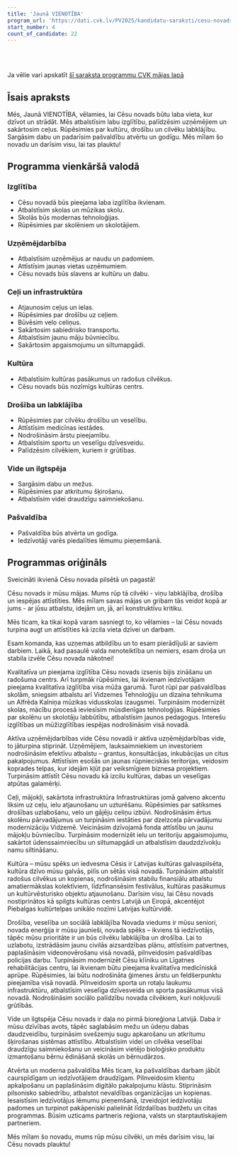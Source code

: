 ```yaml
---
title: 'Jaunā VIENOTĪBA'
program_url: 'https://dati.cvk.lv/PV2025/kandidatu-saraksti/cesu-novads/jauna-vienotiba'
start_number: 4
count_of_candidate: 22
---
```



<Badge text="Kvalitatīva izglītība" variant="note" size="small" /> <Badge text="Atbalsts uzņēmējdarbībai" variant="note" size="small" /> <Badge text="Ceļu un infrastruktūras attīstība" variant="note" size="small" /> <Badge text="Kultūras atbalsts" variant="note" size="small" /> <Badge text="Drošība un labklājība" variant="note" size="small" />

<br/><br/> 

<Card title='Šis ir mākslīga intelekta ģenerēts apraksts' icon='starlight'>
    Ja vēlie vari apskatīt <a href={frontmatter.program_url} target='_blank'>šī saraksta programmu CVK mājas lapā</a>
    </Card>

## Īsais apraksts

Mēs, Jaunā VIENOTĪBA, vēlamies, lai Cēsu novads būtu laba vieta, kur dzīvot un strādāt. Mēs atbalstīsim labu izglītību, palīdzēsim uzņēmējiem un sakārtosim ceļus. Rūpēsimies par kultūru, drošību un cilvēku labklājību. Sargāsim dabu un padarīsim pašvaldību atvērtu un godīgu. Mēs mīlam šo novadu un darīsim visu, lai tas plauktu!

## Programma vienkāršā valodā

### Izglītība
*   Cēsu novadā būs pieejama laba izglītība ikvienam.
*   Atbalstīsim skolas un mūzikas skolu.
*   Skolās būs modernas tehnoloģijas.
*   Rūpēsimies par skolēniem un skolotājiem.

### Uzņēmējdarbība
*   Atbalstīsim uzņēmējus ar naudu un padomiem.
*   Attīstīsim jaunas vietas uzņēmumiem.
*   Cēsu novads būs slavens ar kultūru un dabu.

### Ceļi un infrastruktūra
*   Atjaunosim ceļus un ielas.
*   Rūpēsimies par drošību uz ceļiem.
*   Būvēsim velo celiņus.
*   Sakārtosim sabiedrisko transportu.
*   Atbalstīsim jaunu māju būvniecību.
*   Sakārtosim apgaismojumu un siltumapgādi.

### Kultūra
*   Atbalstīsim kultūras pasākumus un radošus cilvēkus.
*   Cēsu novads būs nozīmīgs kultūras centrs.

### Drošība un labklājība
*   Rūpēsimies par cilvēku drošību un veselību.
*   Attīstīsim medicīnas iestādes.
*   Nodrošināsim ārstu pieejamību.
*   Atbalstīsim sportu un veselīgu dzīvesveidu.
*   Palīdzēsim cilvēkiem, kuriem ir grūtības.

### Vide un ilgtspēja
*   Sargāsim dabu un mežus.
*   Rūpēsimies par atkritumu šķirošanu.
*   Atbalstīsim videi draudzīgu saimniekošanu.

### Pašvaldība
*   Pašvaldība būs atvērta un godīga.
*   Iedzīvotāji varēs piedalīties lēmumu pieņemšanā.

## Programmas oriģināls

Sveicināti ikvienā Cēsu novada pilsētā un pagastā!

Cēsu novads ir mūsu mājas. Mums rūp tā cilvēki - viņu labklājība, drošība un iespējas attīstīties. Mēs mīlam savas mājas un gribam tās veidot kopā ar jums - ar jūsu atbalstu, idejām un, jā, arī konstruktīvu kritiku.

Mēs ticam, ka tikai kopā varam sasniegt to, ko vēlamies – lai Cēsu novads turpina augt un attīstīties kā izcila vieta dzīvei un darbam.

Esam komanda, kas uzņemas atbildību un to esam pierādījuši ar saviem darbiem. Laikā, kad pasaulē valda nenoteiktība un nemiers, esam droša un stabila izvēle Cēsu novada nākotnei!

Kvalitatīva un pieejama izglītība
Cēsu novads izsenis bijis zināšanu un radošuma centrs. Arī turpmāk rūpēsimies, lai ikvienam iedzīvotājam pieejama kvalitatīva izglītība visa mūža garumā. Turot rūpi par pašvaldības skolām, sniegsim atbalstu arī Vidzemes Tehnoloģiju un dizaina tehnikuma un Alfrēda Kalniņa mūzikas vidusskolas izaugsmei. Turpināsim modernizēt skolas, mācību procesā ieviesīsim mūsdienīgas tehnoloģijas. Rūpēsimies par skolēnu un skolotāju labbūtību, atbalstīsim jaunos pedagogus. Interešu izglītības un mūžizglītības iespējas nodrošināsim visā novadā.

Aktīva uzņēmējdarbības vide
Cēsu novadā ir aktīva uzņēmējdarbības vide, to jāturpina stiprināt. Uzņēmējiem, lauksaimniekiem un investoriem nodrošināsim efektīvu atbalstu – grantus, konsultācijas, inkubācijas un citus pakalpojumus. Attīstīsim esošās un jaunas rūpnieciskās teritorijas, veidosim koprades telpas, kur idejām kļūt par veiksmīgiem biznesa projektiem. Turpināsim attīstīt Cēsu novadu kā izcilu kultūras, dabas un veselīgas atpūtas galamērķi.

Ceļi, mājokļi, sakārtota infrastruktūra
Infrastruktūras jomā galveno akcentu liksim uz ceļu, ielu atjaunošanu un uzturēšanu. Rūpēsimies par satiksmes drošības uzlabošanu, velo un gājēju celiņu izbūvi. Nodrošināsim ērtus skolēnu pārvadājumus un turpināsim iestāties par dzelzceļa pārvadājumu modernizāciju Vidzemē.
Veicināsim dzīvojamā fonda attīstību un jaunu mājokļu būvniecību. Turpināsim modernizēt ielu un teritoriju apgaismojumu, sakārtot ūdenssaimniecību un siltumapgādi un atbalstīsim daudzdzīvokļu namu siltināšanu.

Kultūra – mūsu spēks un iedvesma
Cēsis ir Latvijas kultūras galvaspilsēta, kultūra dzīvo mūsu galvās, pilīs un sētās visā novadā. Turpināsim atbalstīt radošus cilvēkus un kopienas, nodrošināsim stabilu finansiālu atbalstu amatiermākslas kolektīviem, līdzfinansēsim festivālus, kultūras pasākumus un kultūrvēsturisko objektu atjaunošanu. Darīsim visu, lai Cēsu novads nostiprinātos kā spilgts kultūras centrs Latvijā un Eiropā, akcentējot Piebalgas kultūrtelpas unikālo nozīmi Latvijas kultūrvidē.

Drošība, veselība un sociālā labklājība
Novada viedums ir mūsu seniori, novada enerģija ir mūsu jaunieši, novada spēks – ikviens tā iedzīvotājs, tāpēc mūsu prioritāte ir un būs cilvēku labklājība un drošība. Lai to uzlabotu, izstrādāsim jaunu civilās aizsardzības plānu, attīstīsim patvertnes, paplašināsim videonovērošanu visā novadā, pilnveidosim pašvaldības policijas darbu. Turpināsim modernizēt Cēsu klīniku un Līgatnes rehabilitācijas centru, lai ikvienam būtu pieejama kvalitatīva medicīniskā aprūpe. Rūpēsimies, lai būtu nodrošināta ģimenes ārstu un feldšerpunktu pieejamība visā novadā.
Pilnveidosim sporta un rotaļu laukumu infrastruktūru, atbalstīsim veselīga dzīvesveida un sporta pasākumus visā novadā.
Nodrošināsim sociālo palīdzību novada cilvēkiem, kuri nokļuvuši grūtībās.

Vide un ilgtspēja
Cēsu novads ir daļa no pirmā bioreģiona Latvijā. Daba ir mūsu dzīvības avots, tāpēc saglabāsim mežu un ūdeņu dabas daudzveidību, turpināsim svešzemju sugu apkarošanu un atkritumu šķirošanas sistēmas attīstību. Atbalstīsim videi un cilvēka veselībai draudzīgu saimniekošanu un veicināsim vietējo bioloģisko produktu izmantošanu bērnu ēdināšanā skolās un bērnudārzos.

Atvērta un moderna pašvaldība
Mēs ticam, ka pašvaldības darbam jābūt caurspīdīgam un iedzīvotājiem draudzīgam. Pilnveidosim klientu apkalpošanu un paplašināsim digitālo pakalpojumu klāstu. Stiprināsim pilsonisko sabiedrību, atbalstot nevaldības organizācijas un kopienas. Iesaistīsim iedzīvotājus lēmumu pieņemšanā, izveidojot iedzīvotāju padomes un turpinot pakāpeniski palielināt līdzdalības budžetu un citas programmas. Būsim uzticams partneris reģiona, valsts un starptautiskajiem partneriem.

Mēs mīlam šo novadu, mums rūp mūsu cilvēki, un mēs darīsim visu, lai Cēsu novads plauktu!
